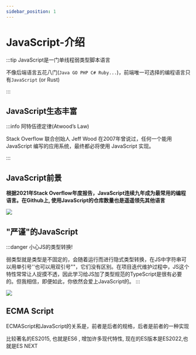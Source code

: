 ```yaml
---
sidebar_position: 1
---
```


# JavaScript-介绍

:::tip JavaScript是一门单线程弱类型脚本语言

不像后端语言五花八门(`Java GO PHP C# Ruby...`)，前端唯一可选择的编程语言只有`JavaScript` (or Rust)

:::

## JavaScript生态丰富

:::info 阿特伍德定律(Atwood’s Law)

Stack Overflow 联合创始人 Jeff Wood 在2007年曾说过，任何一个能用 JavaScript 编写的应用系统，最终都必将使用 JavaScript 实现。

:::

## JavaScript前景

**根据2021年Stack Overflow年度报告，JavaScript连续九年成为最常用的编程语言。在Github上, 使用JavaScript的仓库数量也是遥遥领先其他语言**

![](../.././static/img/note/language.jpg)


## "严谨"的JavaScript

:::danger 小心JS的类型转换!

弱类型就是类型是不固定的，会随着运行而进行隐式类型转换，在JS中字符串可以用单引号''也可以用双引号""，它们没有区别。在项目迭代维护过程中，JS这个特性常常让人捉摸不透，因此学习给JS加了类型规范的TypeScript是很有必要的。但我相信，即便如此，你依然会爱上JavaScript的。
:::

![](../.././static/img/note/javascript1.jpg)


## ECMA Script

ECMAScript和JavaScript的关系是，前者是后者的规格，后者是前者的一种实现

比较著名的ES2015, 也就是ES6 , 增加许多现代特性, 现在的ES版本是ES2022,也就是ES NEXT